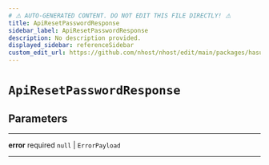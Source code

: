 ```yaml
---
# ⚠️ AUTO-GENERATED CONTENT. DO NOT EDIT THIS FILE DIRECTLY! ⚠️
title: ApiResetPasswordResponse
sidebar_label: ApiResetPasswordResponse
description: No description provided.
displayed_sidebar: referenceSidebar
custom_edit_url: https://github.com/nhost/nhost/edit/main/packages/hasura-auth-js/src/utils/types.ts#L154
---
```


# `ApiResetPasswordResponse`

## Parameters

---

**<span className="parameter-name">error</span>** <span className="optional-status">required</span> `null` | `ErrorPayload`

---
